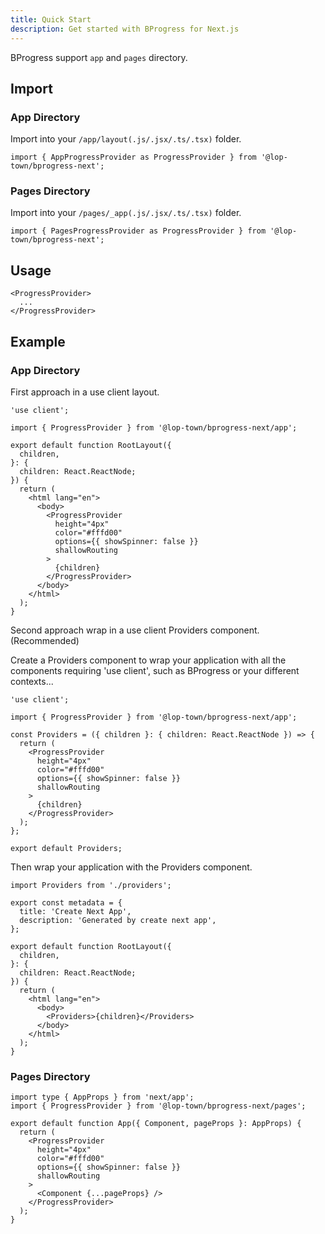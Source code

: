 ```yaml
---
title: Quick Start
description: Get started with BProgress for Next.js
---
```


BProgress support `app` and `pages` directory.

## Import

### App Directory

Import into your `/app/layout(.js/.jsx/.ts/.tsx)` folder.

```tsx
import { AppProgressProvider as ProgressProvider } from '@lop-town/bprogress-next';
```

### Pages Directory

Import into your `/pages/_app(.js/.jsx/.ts/.tsx)` folder.

```tsx
import { PagesProgressProvider as ProgressProvider } from '@lop-town/bprogress-next';
```

## Usage

```tsx
<ProgressProvider>
  ...
</ProgressProvider>
```

## Example

### App Directory

First approach in a use client layout.

```tsx title="app/layout.tsx"
'use client';

import { ProgressProvider } from '@lop-town/bprogress-next/app';

export default function RootLayout({
  children,
}: {
  children: React.ReactNode;
}) {
  return (
    <html lang="en">
      <body>
        <ProgressProvider
          height="4px"
          color="#fffd00"
          options={{ showSpinner: false }}
          shallowRouting
        >
          {children}
        </ProgressProvider>
      </body>
    </html>
  );
}
```

Second approach wrap in a use client Providers component. (Recommended)

Create a Providers component to wrap your application with all the components requiring 'use client', such as BProgress or your different contexts...

```tsx title="app/providers.tsx"
'use client';

import { ProgressProvider } from '@lop-town/bprogress-next/app';

const Providers = ({ children }: { children: React.ReactNode }) => {
  return (
    <ProgressProvider
      height="4px"
      color="#fffd00"
      options={{ showSpinner: false }}
      shallowRouting
    >
      {children}
    </ProgressProvider>
  );
};

export default Providers;
```

Then wrap your application with the Providers component.

```tsx title="app/layout.tsx"
import Providers from './providers';

export const metadata = {
  title: 'Create Next App',
  description: 'Generated by create next app',
};

export default function RootLayout({
  children,
}: {
  children: React.ReactNode;
}) {
  return (
    <html lang="en">
      <body>
        <Providers>{children}</Providers>
      </body>
    </html>
  );
}
```

### Pages Directory

```tsx title="pages/_app.tsx"
import type { AppProps } from 'next/app';
import { ProgressProvider } from '@lop-town/bprogress-next/pages';

export default function App({ Component, pageProps }: AppProps) {
  return (
    <ProgressProvider
      height="4px"
      color="#fffd00"
      options={{ showSpinner: false }}
      shallowRouting
    >
      <Component {...pageProps} />
    </ProgressProvider>
  );
}
```


